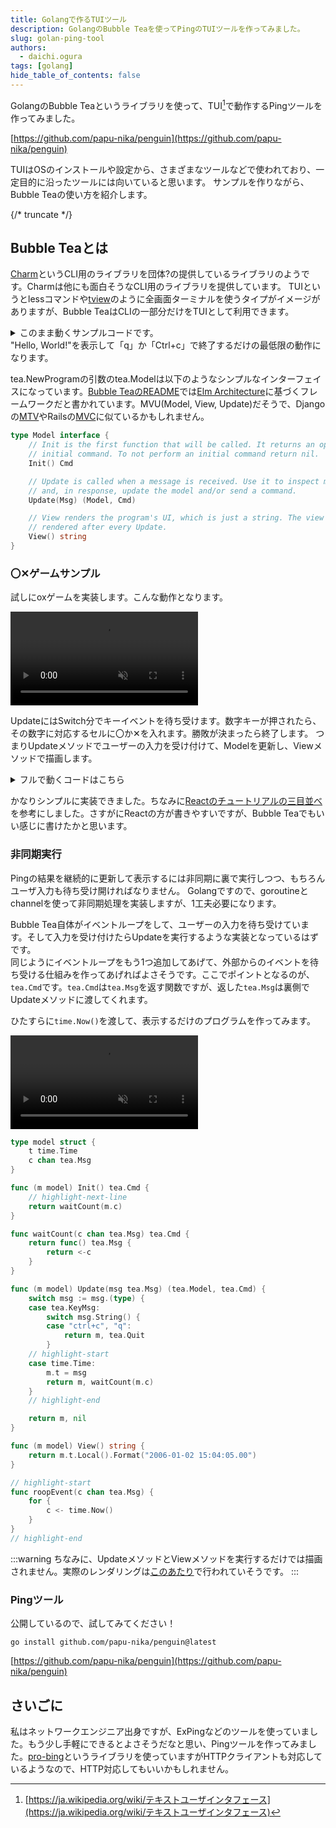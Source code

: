 ```yaml
---
title: Golangで作るTUIツール
description: GolangのBubble Teaを使ってPingのTUIツールを作ってみました。
slug: golan-ping-tool
authors:
  - daichi.ogura
tags: [golang]
hide_table_of_contents: false
---
```



GolangのBubble Teaというライブラリを使って、TUI[^tui]で動作するPingツールを作ってみました。

[https://github.com/papu-nika/penguin](https://github.com/papu-nika/penguin)

TUIはOSのインストールや設定から、さまざまなツールなどで使われており、一定目的に沿ったツールには向いていると思います。
サンプルを作りながら、Bubble Teaの使い方を紹介します。

{/* truncate */}

[^tui]: [https://ja.wikipedia.org/wiki/テキストユーザインタフェース](https://ja.wikipedia.org/wiki/テキストユーザインタフェース)


## Bubble Teaとは

[Charm](https://charm.sh/)というCLI用のライブラリを団体?の提供しているライブラリのようです。Charmは他にも面白そうなCLI用のライブラリを提供しています。
TUIというとlessコマンドや[tview](https://github.com/rivo/tview)のように全画面ターミナルを使うタイプがイメージがありますが、Bubble TeaはCLIの一部分だけをTUIとして利用できます。

<details>
  <summary>このまま動くサンプルコードです。<br/>"Hello, World!"を表示して「q」か「Ctrl+c」で終了するだけの最低限の動作になります。</summary>

    ```go
    package main

    import (
        "fmt"
        "os"

        tea "github.com/charmbracelet/bubbletea"
    )

    type model struct {
    }

    func (m model) Init() tea.Cmd {
        return nil
    }

    func (m model) Update(msg tea.Msg) (tea.Model, tea.Cmd) {
        switch msg := msg.(type) {
        case tea.KeyMsg:
            switch msg.String() {
            case "ctrl+c", "q":
                return m, tea.Quit
            default:
                return m, nil
            }
        }
        return m, nil
    }

    func (m model) View() string {
        return "Hello, World!"
    }

    func main() {
        var m model

        p := tea.NewProgram(m)
        if _, err := p.Run(); err != nil {
            os.Exit(1)
        }
    }
    ```

</details>

tea.NewProgramの引数のtea.Modelは以下のようなシンプルなインターフェイスになっています。[Bubble TeaのREADME](https://github.com/charmbracelet/bubbletea?tab=readme-ov-file#bubble-tea)では[Elm Architecture](https://guide.elm-lang.org/architecture/)に基づくフレームワークだと書かれています。MVU(Model, View, Update)だそうで、Djangoの[MTV](https://docs.djangoproject.com/ja/5.0/glossary/#term-MTV)やRailsの[MVC](https://en.wikipedia.org/wiki/Model%E2%80%93view%E2%80%93controller)に似ているかもしれません。

```go
type Model interface {
    // Init is the first function that will be called. It returns an optional
    // initial command. To not perform an initial command return nil.
    Init() Cmd

    // Update is called when a message is received. Use it to inspect messages
    // and, in response, update the model and/or send a command.
    Update(Msg) (Model, Cmd)

    // View renders the program's UI, which is just a string. The view is
    // rendered after every Update.
    View() string
}
```

### 〇✕ゲームサンプル

試しにoxゲームを実装します。こんな動作となります。

<video playsInline autoPlay muted loop controls>
  <source src="/video/marubatu_game.mp4" type="video/mp4"/>
</video>  

  

UpdateにはSwitch分でキーイベントを待ち受けます。数字キーが押されたら、その数字に対応するセルに〇か✕を入れます。勝敗が決まったら終了します。
つまりUpdateメソッドでユーザーの入力を受け付けて、Modelを更新し、Viewメソッドで描画します。

<MarubatuGolang/>

<details>
  <summary>フルで動くコードはこちら</summary>
  <FullMarubatuGolang/>
</details>

かなりシンプルに実装できました。ちなみに[Reactのチュートリアルの三目並べ](https://ja.react.dev/learn/tutorial-tic-tac-toe)を参考にしました。さすがにReactの方が書きやすいですが、Bubble Teaでもいい感じに書けたかと思います。

### 非同期実行

Pingの結果を継続的に更新して表示するには非同期に裏で実行しつつ、もちろんユーザ入力も待ち受け開ければなりません。
Golangですので、goroutineとchannelを使って非同期処理を実装しますが、1工夫必要になります。

Bubble Tea自体がイベントループをして、ユーザーの入力を待ち受けています。そして入力を受け付けたらUpdateを実行するような実装となっているはずです。  
同じようにイベントループをもう1つ追加してあげて、外部からのイベントを待ち受ける仕組みを作ってあげればよさそうです。ここでポイントとなるのが、`tea.Cmd`です。`tea.Cmd`は`tea.Msg`を返す関数ですが、返した`tea.Msg`は裏側でUpdateメソッドに渡してくれます。

ひたすらに`time.Now()`を渡して、表示するだけのプログラムを作ってみます。<Tooltip title="tea.Msgはinterface{}です" placement="top"><InfoIcon fontSize="medium"/></Tooltip>

<video  playsInline autoPlay muted loop controls>
  <source src="/video/time.mp4" type="video/mp4"/>
</video>  


```go
type model struct {
    t time.Time
    c chan tea.Msg
}

func (m model) Init() tea.Cmd {
    // highlight-next-line
    return waitCount(m.c)
}

func waitCount(c chan tea.Msg) tea.Cmd {
    return func() tea.Msg {
        return <-c
    }
}

func (m model) Update(msg tea.Msg) (tea.Model, tea.Cmd) {
    switch msg := msg.(type) {
    case tea.KeyMsg:
        switch msg.String() {
        case "ctrl+c", "q":
            return m, tea.Quit
        }
    // highlight-start
    case time.Time:
        m.t = msg
        return m, waitCount(m.c)
    }
    // highlight-end

    return m, nil
}

func (m model) View() string {
    return m.t.Local().Format("2006-01-02 15:04:05.00")
}

// highlight-start
func roopEvent(c chan tea.Msg) {
    for {
        c <- time.Now()
    }
}
// highlight-end
```

:::warning
ちなみに、UpdateメソッドとViewメソッドを実行するだけでは描画されません。実際のレンダリングは[このあたり](https://github.com/charmbracelet/bubbletea/blob/master/tea.go#L414)で行われていそうです。
:::

### Pingツール

公開しているので、試してみてください！

```shell
go install github.com/papu-nika/penguin@latest
```

[https://github.com/papu-nika/penguin](https://github.com/papu-nika/penguin)


## さいごに

私はネットワークエンジニア出身ですが、ExPingなどのツールを使っていました。もう少し手軽にできるとよさそうだなと思い、Pingツールを作ってみました。[pro-bing](github.com/prometheus-community/pro-bing)というライブラリを使っていますがHTTPクライアントも対応しているようなので、HTTP対応してもいいかもしれません。

<JobPosting/>
